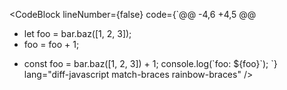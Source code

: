 <CodeBlock
      lineNumber={false} code={`@@ -4,6 +4,5 @@

- let foo = bar.baz([1, 2, 3]);
- foo = foo + 1;

* const foo = bar.baz([1, 2, 3]) + 1;
  console.log(\`foo: \${foo}\`);
  `}
  lang="diff-javascript match-braces rainbow-braces"
  />

